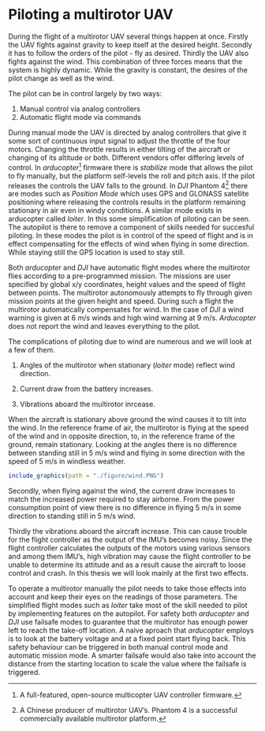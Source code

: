 # Piloting a multirotor UAV {#piloting}

During the flight of a multirotor UAV several things happen at once. Firstly the UAV fights against gravity to keep itself at the desired height. Secondly it has to follow the orders of the pilot - fly as desired. Thirdly the UAV also fights against the wind. This combination of three forces means that the system is highly dynamic. While the gravity is constant, the desires of the pilot change as well as the wind. 

The pilot can be in control largely by two ways:

1. Manual control via analog controllers
2. Automatic flight mode via commands

During manual mode the UAV is directed by analog controllers that give it some sort of continuous input signal to adjust the throttle of the four motors. Changing the throttle results in either tilting of the aircraft or changing of its altitude or both. Different vendors offer differing levels of control. In *arducopter*^[A full-featured, open-source multicopter UAV controller firmware.] firmware there is _stabilize_ mode that allows the pilot to fly manually, but the platform self-levels the roll and pitch axis. If the pilot releases the controls the UAV falls to the ground. In *DJI* Phantom 4^[A Chinese producer of multirotor UAV's. Phantom 4 is a successful commercially available multirotor platform.] there are modes such as _Position Mode_ which uses GPS and GLONASS satellite positioning where releasing the controls results in the platform remaining stationary in air even in windy conditions. A similar mode exists in arducopter called _loiter_. In this some simplification of piloting can be seen. The autopilot is there to remove a component of skills needed for succesful piloting. In these modes the pilot is in control of the speed of flight and is in effect compensating for the effects of wind when flying in some direction. While staying still the GPS location is used to stay still.

Both *arducopter* and *DJI* have automatic flight modes where the multirotor flies according to a pre-programmed mission. The missions are user specified by global x/y coordinates, height values and the speed of flight between points. The multirotor autonomously attempts to fly through given mission points at the given height and speed. During such a flight the multirotor automatically compensates for wind. In the case of *DJI* a wind warning is given at 6 m/s winds and high wind warning at 9 m/s.<!-- citation needed --> *Arducopter* does not report the wind and leaves everything to the pilot.

The complications of piloting due to wind are numerous and we will look at a few of them. 

1. Angles of the multirotor when stationary (_loiter_ mode) reflect wind direction.

2. Current draw from the battery increases.

3. Vibrations aboard the multirotor inrcease.

When the aircraft is stationary above ground the wind causes it to tilt into the wind. In the reference frame of air, the multirotor is flying at the speed of the wind and in opposite direction, to, in the reference frame of the ground, remain stationary. Looking at the angles there is no difference between standing still in 5 m/s wind and flying in some direction with the speed of 5 m/s in windless weather.

```r
include_graphics(path = "./figure/wind.PNG")
```

Secondly, when flying against the wind, the current draw increases to match the increased power required to stay airborne. From the power consumption point of view there is no difference in flying 5 m/s in some direction to standing still in 5 m/s wind.

Thirdly the vibrations aboard the aircraft increase. This can cause trouble for the flight controller as the output of the IMU's becomes noisy. Since the flight controller calculates the outputs of the motors using various sensors and among them IMU's, high vibration may cause the flight controller to be unable to determine its attitude and as a result cause the aircraft to loose control and crash. In this thesis we will look mainly at the first two effects.

To operate a multirotor manually the pilot needs to take those effects into account and keep their eyes on the readings of those parameters. The simplified flight modes such as _loiter_ take most of the skill needed to pilot by implementing features on the autopilot. For safety both *arducopter* and *DJI* use failsafe modes to guarantee that the multirotor has enough power left to reach the take-off location. A naive aproach that *arducopter* employs is to look at the battery voltage and at a fixed point start flying back. This safety behaviour can be triggered in both manual control mode and automatic mission mode. A smarter failsafe would also take into account the distance from the starting location to scale the value where the failsafe is triggered. 